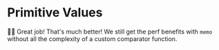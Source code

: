 # Primitive Values

<EpicVideo url="https://www.epicreact.dev/workshops/react-performance/primitives/solution" />

👨‍💼 Great job! That's much better! We still get the perf benefits with `memo`
without all the complexity of a custom comparator function.
